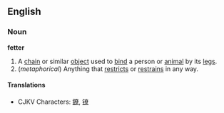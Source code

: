 ==English==
===Noun===
'''fetter'''

#A [[chain]] or similar [[object]] used to [[bind]] a person or [[animal]] by its [[leg]]s.
#(''metaphorical'') Anything that [[restrict]]s or [[restrain]]s in any way.

====Translations====
*CJKV Characters: [[鐐]], [[镣]]